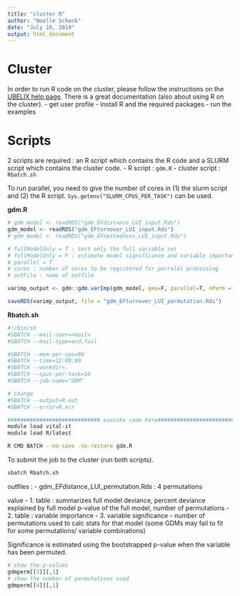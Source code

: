 ```yaml
---
title: "cluster R"
author: "Noelle Schenk"
date: "July 10, 2019"
output: html_document
---
```

# Cluster
In order to run R code on the cluster, please follow the instructions on the [UBELIX help page](https://docs.id.unibe.ch/ubelix/). There is a great documentation (also about using R on the cluster).
- get user profile
- install R and the required packages
- run the examples

# Scripts
2 scripts are required : an R script which contains the R code and a SLURM script which contains the cluster code.
- R script : `gdm.R`
- cluster script : `Rbatch.sh`

To run parallel, you need to give the number of cores in (1) the slurm script and (2) the R script. `Sys.getenv("SLURM_CPUS_PER_TASK")` can be used.

**gdm.R**
```r
# gdm_model <- readRDS("gdm_EFdistance_LUI_input.Rds")
gdm_model <- readRDS("gdm_EFturnover_LUI_input.Rds")
# gdm_model <- readRDS("gdm_EFnestedness_LUI_input.Rds")

# fullModelOnly = T : test only the full variable set
# fullModelOnly = F : estimate model significance and variable importance/ significance using m$
# parallel = T
# cores : number of cores to be registered for parralel processing
# outFile : name of outfile

varimp_output <- gdm::gdm.varImp(gdm_model, geo=F, parallel=T, nPerm =100, cores = 10)

saveRDS(varimp_output, file = "gdm_EFturnover_LUI_permutation.Rds")
```


**Rbatch.sh**
```bash
#!/bin/sh
#SBATCH --mail-user=<mail>
#SBATCH --mail-type=end,fail

#SBATCH --mem-per-cpu=8G
#SBATCH --time=12:00:00
#SBATCH --workdir=.
#SBATCH --cpus-per-task=10
#SBATCH --job-name="GDM"

# change
#SBATCH --output=R.out
#SBATCH --error=R.err

############################# execute code here################################ 
module load vital-it
module load R/latest

R CMD BATCH --no-save -no-restore gdm.R
```

To submit the job to the cluster (run both scripts).
```bash
sbatch Rbatch.sh
```


outfiles : 
- gdm_EFdistance_LUI_permutation.Rds : 4 permutations

value
- 1. table : summarizes full model deviance, percent deviance explained by full model
    p-value of the full model, number of permutations
- 2. table : variable importance
- 3. variable significance
- number of permutations used to calc stats for that model (some GDMs may fail to fit for some permutations/ variable combinations)

Significance is estimated using the bootstrapped p-value when the variable has been permuted.

```r
# show the p-values
gdmperm[[3]][,1]
# show the number of permutations used
gdmperm[[4]][,1]
```

